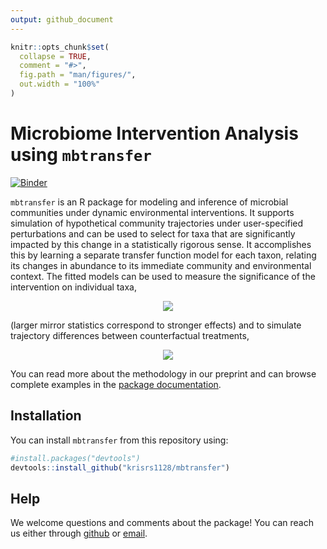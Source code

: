 ```yaml
---
output: github_document
---
```


```r
knitr::opts_chunk$set(
  collapse = TRUE,
  comment = "#>",
  fig.path = "man/figures/",
  out.width = "100%"
)
```

# Microbiome Intervention Analysis using `mbtransfer`

<!-- badges: start -->
[![Binder](https://mybinder.org/badge_logo.svg)](https://mybinder.org/v2/gh/krisrs1128/mbtransfer_demo/HEAD?urlpath=rstudio)
<!-- badges: end -->

`mbtransfer` is an R package for modeling and inference of microbial communities
under dynamic environmental interventions. It supports simulation of
hypothetical community trajectories under user-specified perturbations and can
be used to select for taxa that are significantly impacted by this change in a
statistically rigorous sense. It accomplishes this by learning a separate
transfer function model for each taxon, relating its changes in abundance to its
immediate community and environmental context. The fitted models can be used to
measure the significance of the intervention on individual taxa,

<center>
<img src="https://krisrs1128.github.io/mbtransfer/articles/diet_files/figure-html/unnamed-chunk-13-1.png"/>
</center>

(larger mirror statistics correspond to stronger effects) and to simulate
trajectory differences between counterfactual treatments,

<center>
<img src="https://krisrs1128.github.io/mbtransfer/articles/diet_files/figure-html/unnamed-chunk-18-1.png"/>
</center>

You can read more about the methodology in our preprint and can browse complete
examples in the [package documentation](https://krisrs1128.github.io/mbtransfer).

## Installation

You can install `mbtransfer` from this repository using:

```r
#install.packages("devtools")
devtools::install_github("krisrs1128/mbtransfer")
```

## Help

We welcome questions and comments about the package! You can reach us either
through [github](https://github.com/krisrs1128/mbtransfer/issues) or [email](https://krisrs1128.github.io/LSLab/_includes/contact).
